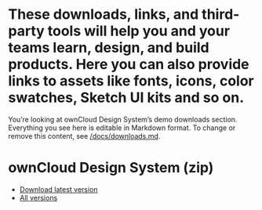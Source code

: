 
<Meta title="Documentation/Downloads" />

# These downloads, links, and third-party tools will help you and your teams learn, design, and build products. Here you can also provide links to assets like fonts, icons, color swatches, Sketch UI kits and so&nbsp;on.

You’re looking at ownCloud Design System’s demo downloads section. Everything you see here is editable in Markdown format. To change or remove this content, see [/docs/downloads.md](https://github.com/owncloud/owncloud-design-system/blob/master/docs/downloads.md).

# ownCloud Design System (zip)

- [Download latest version](https://github.com/owncloud/owncloud-design-system/archive/master.zip)
- [All versions](https://github.com/owncloud/owncloud-design-system/releases)
